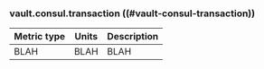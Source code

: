 ### vault.consul.transaction ((#vault-consul-transaction))

Metric type | Units | Description
----------- | ----- | -----------
BLAH     | BLAH    | BLAH